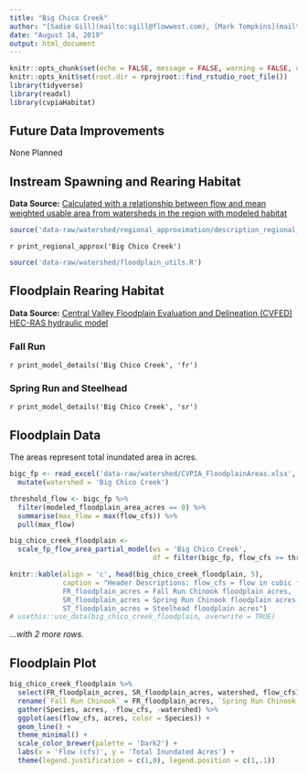 ```yaml
---
title: "Big Chico Creek"
author: "[Sadie Gill](mailto:sgill@flowwest.com), [Mark Tompkins](mailto:mtompkins@flowwest.com), [Erin Cain](mailto:ecain@flowwest.com)"
date: "August 14, 2019"
output: html_document
---
```

```r
knitr::opts_chunk$set(echo = FALSE, message = FALSE, warning = FALSE, out.width = '100%')
knitr::opts_knit$set(root.dir = rprojroot::find_rstudio_root_file())
library(tidyverse)
library(readxl)
library(cvpiaHabitat)
```
## Future Data Improvements
None Planned 

## Instream Spawning and Rearing Habitat
**Data Source:** [Calculated with a relationship between flow and mean weighted usable area from watersheds in the region with modeled habitat](http://cvpia-habitat-docs-markdown.s3-website-us-west-2.amazonaws.com/watershed/Regional_Approximation.html){target="_blank"}
```r
source('data-raw/watershed/regional_approximation/description_regional_approx.R')
```

`r print_regional_approx('Big Chico Creek')`
 
```r
source('data-raw/watershed/floodplain_utils.R')
```

## Floodplain Rearing Habitat
**Data Source:**
[Central Valley Floodplain Evaluation and Delineation (CVFED) HEC-RAS hydraulic model](https://s3-us-west-2.amazonaws.com/cvpiahabitat-r-package/cvpia-sit-model-inputs/CombinedTM_IQAR_Final-FULL-REPORT_20140206.pdf){target="_blank"}

### Fall Run
`r print_model_details('Big Chico Creek', 'fr')`

### Spring Run and Steelhead
`r print_model_details('Big Chico Creek', 'sr')`

## Floodplain Data    
The areas represent total inundated area in acres.    
```r
bigc_fp <- read_excel('data-raw/watershed/CVPIA_FloodplainAreas.xlsx', sheet = 'BigChicoCreek') %>%
  mutate(watershed = 'Big Chico Creek')

threshold_flow <- bigc_fp %>% 
  filter(modeled_floodplain_area_acres == 0) %>% 
  summarise(max_flow = max(flow_cfs)) %>% 
  pull(max_flow)

big_chico_creek_floodplain <- 
  scale_fp_flow_area_partial_model(ws = 'Big Chico Creek', 
                                   df = filter(bigc_fp, flow_cfs >= threshold_flow))

knitr::kable(align = 'c', head(big_chico_creek_floodplain, 5), 
             caption = "Header Descriptions: flow_cfs = flow in cubic feet per second,
             FR_floodplain_acres = Fall Run Chinook floodplain acres, 
             SR_floodplain_acres = Spring Run Chinook floodplain acres, 
             ST_floodplain_acres = Steelhead floodplain acres")  
# usethis::use_data(big_chico_creek_floodplain, overwrite = TRUE)
```

*...with 2 more rows.*

## Floodplain Plot
```r
big_chico_creek_floodplain %>% 
  select(FR_floodplain_acres, SR_floodplain_acres, watershed, flow_cfs) %>%
  rename(`Fall Run Chinook` = FR_floodplain_acres, `Spring Run Chinook and Steelhead` = SR_floodplain_acres) %>% 
  gather(Species, acres, -flow_cfs, -watershed) %>% 
  ggplot(aes(flow_cfs, acres, color = Species)) +
  geom_line() +
  theme_minimal() +
  scale_color_brewer(palette = 'Dark2') +
  labs(x = 'Flow (cfs)', y = 'Total Inundated Acres') +
  theme(legend.justification = c(1,0), legend.position = c(1,.1))
```
